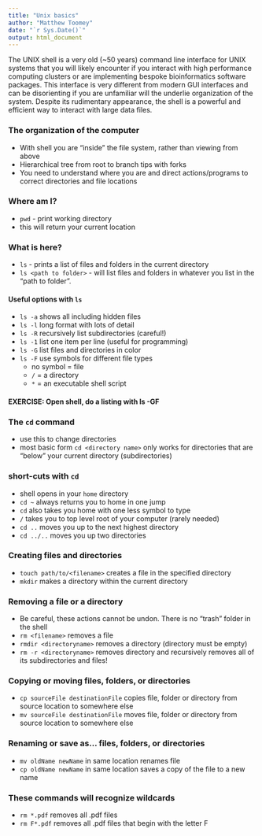 ```yaml
---
title: "Unix basics"
author: "Matthew Toomey"
date: "`r Sys.Date()`"
output: html_document
---
```


The UNIX shell is a very old (~50 years) command line interface for UNIX systems that you will likely encounter if you interact with high performance computing clusters or are implementing bespoke bioinformatics software packages. This interface is very different from modern GUI interfaces and can be disorienting if you are unfamiliar will the underlie organization of the system. Despite its rudimentary appearance, the shell is a powerful and efficient way to interact with large data files.     

### The organization of the computer
- With shell you are "inside" the file system, rather than viewing from above
- Hierarchical tree from root to branch tips with forks
- You need to understand where you are and direct actions/programs to correct directories and file locations

### Where am I? 
- `pwd` - print working directory
- this will return your current location 

### What is here? 
- `ls` - prints a list of files and folders in the current directory 
- `ls <path to folder>` - will list files and folders in whatever you list in the "path to folder".  
  
#### Useful options with `ls`
- `ls -a` shows all including hidden files
- `ls -l` long format with lots of detail
- `ls -R` recursively list subdirectories (careful!)
- `ls -1` list one item per line (useful for programming)
- `ls -G` list files and directories in color
- `ls -F` use symbols for different file types
    + no symbol = file
    + `/` = a directory
    + `*` = an executable shell script
    
  
#### EXERCISE: Open shell, do a listing with ls -GF

### The `cd` command
- use this to change directories
- most basic form `cd <directory name>` only works for directories that are "below" your current directory (subdirectories)


### short-cuts with `cd`
- shell opens in your `home` directory
- `cd ~` always returns you to home in one jump
- `cd` also takes you home with one less symbol to type
- `/` takes you to top level root of your computer (rarely needed)
- `cd ..` moves you up to the next highest directory
- `cd ../..` moves you up two directories

### Creating files and directories
- `touch path/to/<filename>` creates a file in the specified directory
- `mkdir` makes a directory within the current directory

### Removing a file or a directory
- Be careful, these actions cannot be undon. There is no "trash" folder in the shell
- `rm <filename>` removes a file 
- `rmdir <directoryname>` removes a directory (directory must be empty)
- `rm -r <directoryname>` removes directory and recursively removes all of its subdirectories and files!

### Copying or moving files, folders, or directories
- `cp sourceFile destinationFile` copies file, folder or directory from source location to somewhere else
- `mv sourceFile destinationFile` moves file, folder or directory from source location to somewhere else

### Renaming or save as... files, folders, or directories
- `mv oldName newName` in same location renames file
- `cp oldName newName` in same location saves a copy of the file to a new name

### These commands will recognize wildcards
- `rm *.pdf` removes all .pdf files
- `rm F*.pdf` removes all .pdf files that begin with the letter F